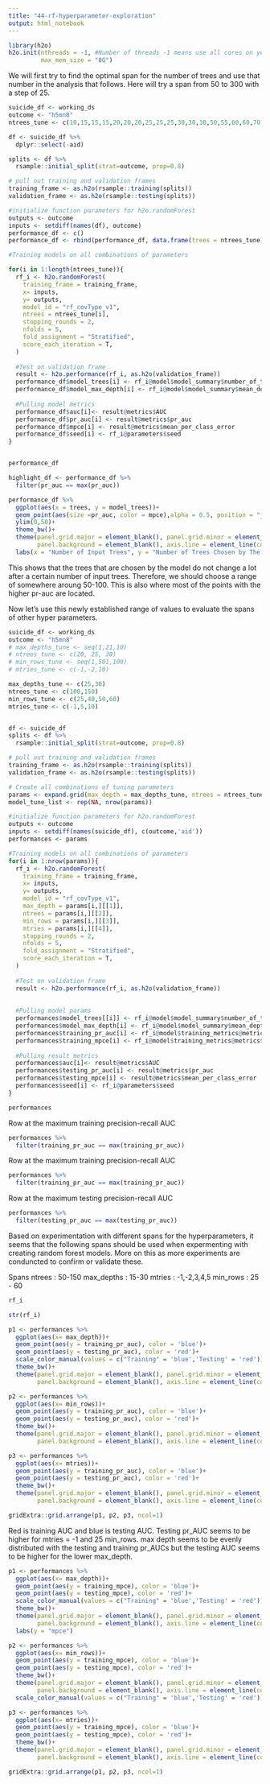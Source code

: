 ```yaml
---
title: "44-rf-hyperparameter-exploration"
output: html_notebook
---
```


```r
library(h2o)
h2o.init(nthreads = -1, #Number of threads -1 means use all cores on your machine
         max_mem_size = "8G") 
```

We will first try to find the optimal span for the number of trees and use that number in the analysis that follows.
Here will try a span from 50 to 300 with a step of 25. 
```r
suicide_df <- working_ds
outcome <- "h5mn8"
ntrees_tune <- c(10,15,15,15,20,20,20,25,25,25,30,30,30,50,55,60,60,70,80,90,100,125,150,175,200,225,250,250,275,300)

df <- suicide_df %>% 
  dplyr::select(-aid)

splits <- df %>%
  rsample::initial_split(strat=outcome, prop=0.8)

# pull out training and validation frames
training_frame <- as.h2o(rsample::training(splits))
validation_frame <- as.h2o(rsample::testing(splits))

#initialize function parameters for h2o.randomForest
outputs <- outcome
inputs <- setdiff(names(df), outcome)
performance_df <- c()
performance_df <- rbind(performance_df, data.frame(trees = ntrees_tune))

#Training models on all combinations of parameters

for(i in 1:length(ntrees_tune)){
  rf_i <- h2o.randomForest(
    training_frame = training_frame,
    x= inputs,
    y= outputs, 
    model_id = "rf_covType_v1",
    ntrees = ntrees_tune[i],
    stopping_rounds = 2,
    nfolds = 5,
    fold_assignment = "Stratified",
    score_each_iteration = T,
  )
  
  #Test on validation frame
  result <- h2o.performance(rf_i, as.h2o(validation_frame))
  performance_df$model_trees[i] <- rf_i@model$model_summary$number_of_trees
  performance_df$model_max_depth[i] <- rf_i@model$model_summary$mean_depth
  
  #Pulling model metrics
  performance_df$auc[i]<- result@metrics$AUC
  performance_df$pr_auc[i] <- result@metrics$pr_auc
  performance_df$mpce[i] <- result@metrics$mean_per_class_error
  performance_df$seed[i] <- rf_i@parameters$seed
}


performance_df
```
```r

highlight_df <- performance_df %>% 
  filter(pr_auc == max(pr_auc))

performance_df %>% 
  ggplot(aes(x = trees, y = model_trees))+
  geom_point(aes(size =pr_auc, color = mpce),alpha = 0.5, position = "jitter")+
  ylim(0,50)+
  theme_bw()+
  theme(panel.grid.major = element_blank(), panel.grid.minor = element_blank(),
        panel.background = element_blank(), axis.line = element_line(colour = "black"), panel.border = element_blank())+
  labs(x = "Number of Input Trees", y = "Number of Trees Chosen by The Model")

```

This shows that the trees that are chosen by the model do not change a lot after a certain number of input trees. Therefore, we should choose a range of somewhere aroung 50-100. This is also where most of the points with the higher pr-auc are located. 


Now let's use this newly established range of values to evaluate the spans of other hyper parameters. 
```r

suicide_df <- working_ds
outcome <- "h5mn8"
# max_depths_tune <- seq(1,21,10)
# ntrees_tune <- c(20, 25, 30)
# min_rows_tune <- seq(1,501,100)
# mtries_tune <- c(-1,-2,10)

max_depths_tune <- c(25,30)
ntrees_tune <- c(100,150)
min_rows_tune <- c(25,40,50,60)
mtries_tune <- c(-1,5,10)


df <- suicide_df
splits <- df %>%
  rsample::initial_split(strat=outcome, prop=0.8)

# pull out training and validation frames
training_frame <- as.h2o(rsample::training(splits))
validation_frame <- as.h2o(rsample::testing(splits))

# Create all combinations of tuning parameters
params <- expand.grid(max_depth = max_depths_tune, ntrees = ntrees_tune, min_rows = min_rows_tune, mtries = mtries_tune)
model_tune_list <- rep(NA, nrow(params))

#initialize function parameters for h2o.randomForest
outputs <- outcome
inputs <- setdiff(names(suicide_df), c(outcome,'aid'))
performances <- params

#Training models on all combinations of parameters
for(i in 1:nrow(params)){
  rf_i <- h2o.randomForest(
    training_frame = training_frame,
    x= inputs,
    y= outputs, 
    model_id = "rf_covType_v1",
    max_depth = params[i,][[1]],
    ntrees = params[i,][[2]],
    min_rows = params[i,][[3]],
    mtries = params[i,][[4]],
    stopping_rounds = 2,
    nfolds = 5,
    fold_assignment = "Stratified",
    score_each_iteration = T,
  )
  
  #Test on validation frame
  result <- h2o.performance(rf_i, as.h2o(validation_frame))
  
  
  #Pulling model params
  performances$model_trees[[i]] <- rf_i@model$model_summary$number_of_trees
  performances$model_max_depth[i] <- rf_i@model$model_summary$mean_depth
  performances$training_pr_auc[i] <- rf_i@model$training_metrics@metrics$pr_auc
  performances$training_mpce[i] <- rf_i@model$training_metrics@metrics$mean_per_class_error
  
  #Pulling result metrics
  performances$auc[i]<- result@metrics$AUC
  performances$testing_pr_auc[i] <- result@metrics$pr_auc
  performances$testing_mpce[i] <- result@metrics$mean_per_class_error
  performances$seed[i] <- rf_i@parameters$seed
}

performances
```

Row at the maximum training precision-recall AUC
```r
performances %>% 
  filter(training_pr_auc == max(training_pr_auc))
```

Row at the maximum training precision-recall AUC
```r
performances %>% 
  filter(training_pr_auc == max(training_pr_auc))
```



Row at the maximum testing precision-recall AUC
```r
performances %>% 
  filter(testing_pr_auc == max(testing_pr_auc))
```
Based on experimentation with different spans for the hyperparameters, it seems that the following spans should be used when expermenting with creating random forest models. More on this as more experiments are conduncted to confirm or validate these. 

Spans
  ntrees  : 50-150
  max_depths : 15-30
  mtries : -1,-2,3,4,5
  min_rows : 25 - 60

```r
rf_i
```


```r
str(rf_i)
```




```r
p1 <- performances %>% 
  ggplot(aes(x= max_depth))+
  geom_point(aes(y = training_pr_auc), color = 'blue')+
  geom_point(aes(y = testing_pr_auc), color = 'red')+
  scale_color_manual(values = c("Training" = 'blue','Testing' = 'red'))+
  theme_bw()+
  theme(panel.grid.major = element_blank(), panel.grid.minor = element_blank(),
        panel.background = element_blank(), axis.line = element_line(colour = "black"), panel.border = element_blank())+labs(y = "pr_auc")

p2 <- performances %>% 
  ggplot(aes(x= min_rows))+
  geom_point(aes(y = training_pr_auc), color = 'blue')+
  geom_point(aes(y = testing_pr_auc), color = 'red')+
  theme_bw()+
  theme(panel.grid.major = element_blank(), panel.grid.minor = element_blank(),
        panel.background = element_blank(), axis.line = element_line(colour = "black"), panel.border = element_blank())+labs(y = "pr_auc")

p3 <- performances %>% 
  ggplot(aes(x= mtries))+
  geom_point(aes(y = training_pr_auc), color = 'blue')+
  geom_point(aes(y = testing_pr_auc), color = 'red')+
  theme_bw()+
  theme(panel.grid.major = element_blank(), panel.grid.minor = element_blank(),
        panel.background = element_blank(), axis.line = element_line(colour = "black"), panel.border = element_blank())+labs(y = "pr_auc")

gridExtra::grid.arrange(p1, p2, p3, ncol=1)
```
Red is training AUC and blue is testing AUC. Testing pr_AUC seems to be higher for mtries = -1 and 25 min_rows. max depth seems to be evenly distributed with the testing and training pr_AUCs but the testing AUC seems to be higher for the lower max_depth. 

```r
p1 <- performances %>% 
  ggplot(aes(x= max_depth))+
  geom_point(aes(y = training_mpce), color = 'blue')+
  geom_point(aes(y = testing_mpce), color = 'red')+
  scale_color_manual(values = c("Training" = 'blue','Testing' = 'red'))+
  theme_bw()+
  theme(panel.grid.major = element_blank(), panel.grid.minor = element_blank(),
        panel.background = element_blank(), axis.line = element_line(colour = "black"), panel.border = element_blank())+
  labs(y = "mpce")

p2 <- performances %>% 
  ggplot(aes(x= min_rows))+
  geom_point(aes(y = training_mpce), color = 'blue')+
  geom_point(aes(y = testing_mpce), color = 'red')+
  theme_bw()+
  theme(panel.grid.major = element_blank(), panel.grid.minor = element_blank(),
        panel.background = element_blank(), axis.line = element_line(colour = "black"), panel.border = element_blank())+
  scale_color_manual(values = c("Training" = 'blue','Testing' = 'red'))+labs(y = "mpce")

p3 <- performances %>% 
  ggplot(aes(x= mtries))+
  geom_point(aes(y = training_mpce), color = 'blue')+
  geom_point(aes(y = testing_mpce), color = 'red')+
  theme_bw()+
  theme(panel.grid.major = element_blank(), panel.grid.minor = element_blank(),
        panel.background = element_blank(), axis.line = element_line(colour = "black"), panel.border = element_blank())+labs(y = "mpce")

gridExtra::grid.arrange(p1, p2, p3, ncol=1)
```



